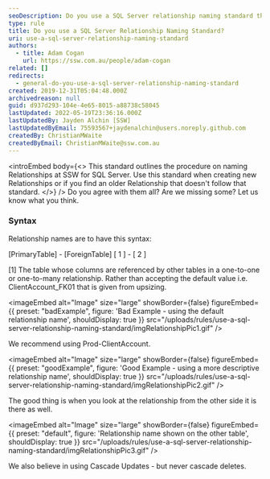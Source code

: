 ```yaml
---
seoDescription: Do you use a SQL Server relationship naming standard that outlines the syntax and best practices for creating descriptive relationship names?
type: rule
title: Do you use a SQL Server Relationship Naming Standard?
uri: use-a-sql-server-relationship-naming-standard
authors:
  - title: Adam Cogan
    url: https://ssw.com.au/people/adam-cogan
related: []
redirects:
  - general-do-you-use-a-sql-server-relationship-naming-standard
created: 2019-12-31T05:04:48.000Z
archivedreason: null
guid: d937d293-104e-4e65-8015-a88738c58045
lastUpdated: 2022-05-19T23:36:16.000Z
lastUpdatedBy: Jayden Alchin [SSW]
lastUpdatedByEmail: 75593567+jaydenalchin@users.noreply.github.com
createdBy: ChristianMWaite
createdByEmail: ChristianMWaite@ssw.com.au
---
```


<introEmbed
  body={<>
This standard outlines the procedure on naming Relationships at SSW for SQL Server. Use this standard when creating new Relationships or if you find an older Relationship that doesn't follow that standard.
  </>}
/>
Do you agree with them all? Are we missing some? Let us know what you think.

### Syntax

Relationship names are to have this syntax:

[PrimaryTable] - [ForeignTable]
[ 1 ] - [ 2 ]

[1] The table whose columns are referenced by other tables in a one-to-one or one-to-many relationship.
Rather than accepting the default value i.e. ClientAccount_FK01 that is given from upsizing.

<imageEmbed
  alt="Image"
  size="large"
  showBorder={false}
  figureEmbed={{
    preset: "badExample",
    figure: 'Bad Example - using the default relationship name',
    shouldDisplay: true
  }}
  src="/uploads/rules/use-a-sql-server-relationship-naming-standard/imgRelationshipPic1.gif"
/>

We recommend using Prod-ClientAccount.

<imageEmbed
  alt="Image"
  size="large"
  showBorder={false}
  figureEmbed={{
    preset: "goodExample",
    figure: 'Good Example - using a more descriptive relationship name',
    shouldDisplay: true
  }}
  src="/uploads/rules/use-a-sql-server-relationship-naming-standard/imgRelationshipPic2.gif"
/>

The good thing is when you look at the relationship from the other side it is there as well.


<imageEmbed
  alt="Image"
  size="large"
  showBorder={false}
  figureEmbed={{
    preset: "default",
    figure: 'Relationship name shown on the other table',
    shouldDisplay: true
  }}
  src="/uploads/rules/use-a-sql-server-relationship-naming-standard/imgRelationshipPic3.gif"
/>

We also believe in using Cascade Updates - but never cascade deletes.
